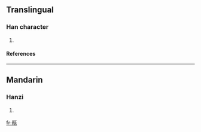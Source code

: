==Translingual==
===Han character===
{{Han char|rn=98|rad=瓦|as=07|sn=12|four=|canj=口月一女弓 (RBMVN)}}
# {{defn|Han|sort=瓦07}}
====References====
{{Han ref|kx=0749.140|dkj=21500|dj=1157.350|hdz=21425.140|uh=74F9|ud=29945}}

----
==Mandarin==
===Hanzi===
{{cmn-hanzi|pin=[[juàn]] (juan4)|wg=chüan<sup>4</sup>}}
# {{defn|Mandarin}}

[[fr:瓹]]